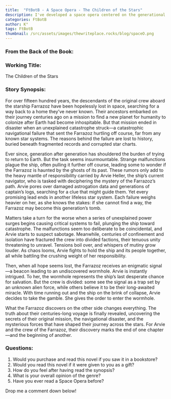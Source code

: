 ```yaml
---
title:  "FtBotB - A Space Opera - The Children of the Stars"
description: I've developed a space opera centered on the generational starship Farrazoz and its navigator Arvie Heller, exploring the psychological and social pressures of being lost in space for 1,500 years. The story combines elements of mystery, potential sabotage, and the weight of ancestral mission as Arvie tries to guide her people home. Through themes of isolation, responsibility, and the breakdown of society under extreme circumstances, the narrative builds to a revelation that promises to upend everything the crew believes about their journey. I'm curious how this premise resonates with readers, particularly those familiar with the space opera genre.
categories: FtBotB
author: K°
tags: FtBotB
thumbnail: /src/assets/images/thewriteplace.rocks/blog/spaceO.png
---
```


<LightboxImage src="/src/assets/images/thewriteplace.rocks/blog/spaceO.png" alt="" />

### From the Back of the Book:

### Working Title:
The Children of the Stars

### Story Synopsis:
For over fifteen hundred years, the descendants of the original crew aboard the starship Farrazoz have been hopelessly lost in space, searching for a way back to a home they’ve never known. Their ancestors embarked on their journey centuries ago on a mission to find a new planet for humanity to colonize after Earth had become inhospitable. But that mission ended in disaster when an unexplained catastrophe struck—a catastrophic navigational failure that sent the Farrazoz hurtling off course, far from any known star systems. The reasons behind the failure are lost to history, buried beneath fragmented records and corrupted star charts.

Ever since, generation after generation has shouldered the burden of trying to return to Earth. But the task seems insurmountable. Strange malfunctions plague the ship, often pulling it further off course, leading some to wonder if the Farrazoz is haunted by the ghosts of its past. These rumors only add to the heavy mantle of responsibility carried by Arvie Heller, the ship’s current navigator, who is tasked with deciphering the mystery of the Farrazoz’s path. Arvie pores over damaged astrogation data and generations of captain’s logs, searching for a clue that might guide them. Yet every promising lead ends in another lifeless star system. Each failure weighs heavier on her, as she knows the stakes: if she cannot find a way, the Farrazoz may become this generation’s tomb.

Matters take a turn for the worse when a series of unexplained power surges begins causing critical systems to fail, plunging the ship toward catastrophe. The malfunctions seem too deliberate to be coincidental, and Arvie starts to suspect sabotage. Meanwhile, centuries of confinement and isolation have fractured the crew into divided factions, their tenuous unity threatening to unravel. Tensions boil over, and whispers of mutiny grow louder. As chaos looms, Arvie fights to hold the ship and its people together, all while battling the crushing weight of her responsibility.

Then, when all hope seems lost, the Farrazoz receives an enigmatic signal—a beacon leading to an undiscovered wormhole. Arvie is instantly intrigued. To her, the wormhole represents the ship’s last desperate chance for salvation. But the crew is divided: some see the signal as a trap set by an unknown alien force, while others believe it to be their long-awaited miracle. With time running out and the ship on the brink of collapse, Arvie decides to take the gamble. She gives the order to enter the wormhole.

What the Farrazoz discovers on the other side changes everything. The truth about their centuries-long voyage is finally revealed, uncovering the secrets of their original mission, the navigational disaster, and the mysterious forces that have shaped their journey across the stars. For Arvie and the crew of the Farrazoz, their discovery marks the end of one chapter—and the beginning of another.

### Questions:
1. Would you purchase and read this novel if you saw it in a bookstore?
2. Would you read this novel if it were given to you as a gift?
3. How do you feel after having read the synopsis?
4. What is your overall opinion of the genre?
5. Have you ever read a Space Opera before?

Drop me a comment down below!


